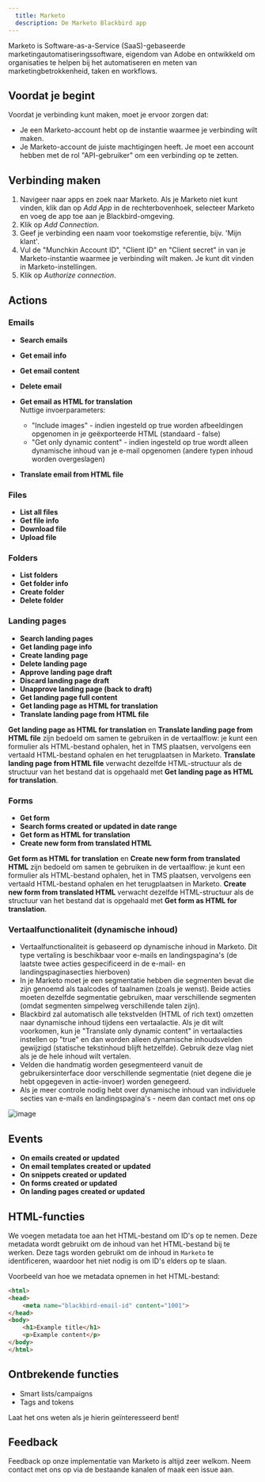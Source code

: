 ```yaml
---
  title: Marketo
  description: De Marketo Blackbird app
---
```


<LinkCard title="View on Github" target="_blank" href="https://github.com/bb-io/Marketo" icon="github" />


Marketo is Software-as-a-Service (SaaS)-gebaseerde marketingautomatiseringssoftware, eigendom van Adobe en ontwikkeld om organisaties te helpen bij het automatiseren en meten van marketingbetrokkenheid, taken en workflows.

## Voordat je begint

Voordat je verbinding kunt maken, moet je ervoor zorgen dat:

- Je een Marketo-account hebt op de instantie waarmee je verbinding wilt maken.
- Je Marketo-account de juiste machtigingen heeft. Je moet een account hebben met de rol "API-gebruiker" om een verbinding op te zetten.

## Verbinding maken

1. Navigeer naar apps en zoek naar Marketo. Als je Marketo niet kunt vinden, klik dan op _Add App_ in de rechterbovenhoek, selecteer Marketo en voeg de app toe aan je Blackbird-omgeving.
2. Klik op _Add Connection_.
3. Geef je verbinding een naam voor toekomstige referentie, bijv. 'Mijn klant'.
4. Vul de "Munchkin Account ID", "Client ID" en "Client secret" in van je Marketo-instantie waarmee je verbinding wilt maken. Je kunt dit vinden in Marketo-instellingen.
5. Klik op _Authorize connection_.

## Actions

### Emails

- **Search emails**
- **Get email info**
- **Get email content**
- **Delete email**
- **Get email as HTML for translation**
  <br/>Nuttige invoerparameters:
  * "Include images" - indien ingesteld op true worden afbeeldingen opgenomen in je geëxporteerde HTML (standaard - false)
  * "Get only dynamic content" - indien ingesteld op true wordt alleen dynamische inhoud van je e-mail opgenomen (andere typen inhoud worden overgeslagen)
  
- **Translate email from HTML file**

### Files

- **List all files**
- **Get file info**
- **Download file**
- **Upload file**

### Folders

- **List folders**
- **Get folder info**
- **Create folder**
- **Delete folder**

### Landing pages

- **Search landing pages**
- **Get landing page info**
- **Create landing page**
- **Delete landing page**
- **Approve landing page draft**
- **Discard landing page draft**
- **Unapprove landing page (back to draft)**
- **Get landing page full content**
- **Get landing page as HTML for translation**
- **Translate landing page from HTML file**

**Get landing page as HTML for translation** en **Translate landing page from HTML file** zijn bedoeld om samen te gebruiken in de vertaalflow: je kunt een formulier als HTML-bestand ophalen, het in TMS plaatsen, vervolgens een vertaald HTML-bestand ophalen en het terugplaatsen in Marketo. **Translate landing page from HTML file** verwacht dezelfde HTML-structuur als de structuur van het bestand dat is opgehaald met **Get landing page as HTML for translation**.


### Forms

- **Get form**
- **Search forms created or updated in date range**
- **Get form as HTML for translation**
- **Create new form from translated HTML**

**Get form as HTML for translation** en **Create new form from translated HTML** zijn bedoeld om samen te gebruiken in de vertaalflow: je kunt een formulier als HTML-bestand ophalen, het in TMS plaatsen, vervolgens een vertaald HTML-bestand ophalen en het terugplaatsen in Marketo. **Create new form from translated HTML** verwacht dezelfde HTML-structuur als de structuur van het bestand dat is opgehaald met **Get form as HTML for translation**.

### Vertaalfunctionaliteit (dynamische inhoud)
- Vertaalfunctionaliteit is gebaseerd op dynamische inhoud in Marketo. Dit type vertaling is beschikbaar voor e-mails en landingspagina's (de laatste twee acties gespecificeerd in de e-mail- en landingspaginasecties hierboven)
- In je Marketo moet je een segmentatie hebben die segmenten bevat die zijn genoemd als taalcodes of taalnamen (zoals je wenst). Beide acties moeten dezelfde segmentatie gebruiken, maar verschillende segmenten (omdat segmenten simpelweg verschillende talen zijn).
- Blackbird zal automatisch alle tekstvelden (HTML of rich text) omzetten naar dynamische inhoud tijdens een vertaalactie. Als je dit wilt voorkomen, kun je "Translate only dynamic content" in vertaalacties instellen op "true" en dan worden alleen dynamische inhoudsvelden gewijzigd (statische tekstinhoud blijft hetzelfde). Gebruik deze vlag niet als je de hele inhoud wilt vertalen.
- Velden die handmatig worden gesegmenteerd vanuit de gebruikersinterface door verschillende segmentatie (niet degene die je hebt opgegeven in actie-invoer) worden genegeerd.
- Als je meer controle nodig hebt over dynamische inhoud van individuele secties van e-mails en landingspagina's - neem dan contact met ons op
  
![image](https://github.com/bb-io/Marketo/assets/127740895/ec77cf4a-9468-41b8-a5ee-3ca902183eeb)

## Events

- **On emails created or updated**
- **On email templates created or updated**
- **On snippets created or updated**
- **On forms created or updated**
- **On landing pages created or updated**

## HTML-functies

We voegen metadata toe aan het HTML-bestand om ID's op te nemen. Deze metadata wordt gebruikt om de inhoud van het HTML-bestand bij te werken. Deze tags worden gebruikt om de inhoud in `Marketo` te identificeren, waardoor het niet nodig is om ID's elders op te slaan.

Voorbeeld van hoe we metadata opnemen in het HTML-bestand:

```html
<html>
<head>
    <meta name="blackbird-email-id" content="1001">
</head>
<body>
    <h1>Example title</h1>
    <p>Example content</p>
</body>
</html>
```

## Ontbrekende functies

- Smart lists/campaigns
- Tags and tokens

Laat het ons weten als je hierin geïnteresseerd bent!

## Feedback

Feedback op onze implementatie van Marketo is altijd zeer welkom. Neem contact met ons op via de bestaande kanalen of maak een issue aan.